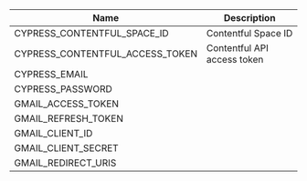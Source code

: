 | Name                            | Description                 |
| ------------------------------- | --------------------------- |
| CYPRESS_CONTENTFUL_SPACE_ID     | Contentful Space ID         |
| CYPRESS_CONTENTFUL_ACCESS_TOKEN | Contentful API access token |
| CYPRESS_EMAIL                   |                             |
| CYPRESS_PASSWORD                |                             |
| GMAIL_ACCESS_TOKEN              |                             |
| GMAIL_REFRESH_TOKEN             |                             |
| GMAIL_CLIENT_ID                 |                             |
| GMAIL_CLIENT_SECRET             |                             |
| GMAIL_REDIRECT_URIS             |                             |
